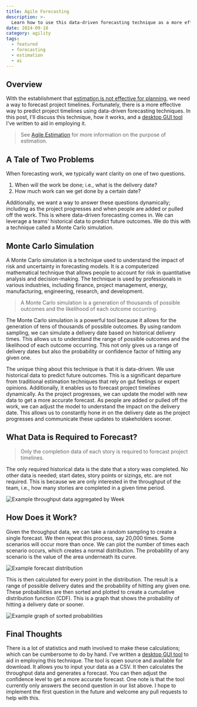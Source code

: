```yaml
---
title: Agile Forecasting
description: >-
  Learn how to use this data-driven forecasting technique as a more effective way to predict project timelines.
date: 2024-09-18
category: agility
tags:
  - featured
  - forecasting
  - estimation
  - ai
---
```


## Overview

With the establishment that [estimation is not effective for planning](/posts/agile-estimation), we need a way to forecast project timelines. Fortunately, there is a more effective way to predict project timelines using data-driven forecasting techniques. In this post, I'll discuss this technique, how it works, and a [desktop GUI tool](https://github.com/andrew-codes/forecast-work-oss?tab=readme-ov-file#how-do-i-get-started) I've written to aid in employing it.

> See [Agile Estimation](/posts/agile-estimation) for more information on the purpose of estimation.

## A Tale of Two Problems

When forecasting work, we typically want clarity on one of two questions.

1. When will the work be done; i.e., what is the delivery date?
2. How much work can we get done by a certain date?

Additionally, we want a way to answer these questions dynamically; including as the project progresses and when people are added or pulled off the work. This is where data-driven forecasting comes in. We can leverage a teams' historical data to predict future outcomes. We do this with a technique called a Monte Carlo simulation.

## Monte Carlo Simulation

A Monte Carlo simulation is a technique used to understand the impact of risk and uncertainty in forecasting models. It is a computerized mathematical technique that allows people to account for risk in quantitative analysis and decision-making. The technique is used by professionals in various industries, including finance, project management, energy, manufacturing, engineering, research, and development.

> A Monte Carlo simulation is a generation of thousands of possible outcomes and the likelihood of each outcome occurring.

The Monte Carlo simulation is a powerful tool because it allows for the generation of tens of thousands of possible outcomes. By using random sampling, we can simulate a delivery date based on historical delivery times. This allows us to understand the range of possible outcomes and the likelihood of each outcome occurring. This not only gives us a range of delivery dates but also the probability or confidence factor of hitting any given one.

The unique thing about this technique is that it is data-driven. We use historical data to predict future outcomes. This is a significant departure from traditional estimation techniques that rely on gut feelings or expert opinions. Additionally, it enables us to forecast project timelines dynamically. As the project progresses, we can update the model with new data to get a more accurate forecast. As people are added or pulled off the work, we can adjust the model to understand the impact on the delivery date. This allows us to constantly hone in on the delivery date as the project progresses and communicate these updates to stakeholders sooner.

## What Data is Required to Forecast?

> Only the completion data of each story is required to forecast project timelines.

The only required historical data is the date that a story was completed. No other data is needed; start dates, story points or sizings, etc. are not required. This is because we are only interested in the throughput of the team, i.e., how many stories are completed in a given time period.

![Example throughput data aggregated by Week](./throughput-by-week.webp)

## How Does it Work?

Given the throughput data, we can take a random sampling to create a single forecast. We then repeat this process, say 20,000 times. Some scenarios will occur more than once. We can plot the number of times each scenario occurs, which creates a normal distribution. The probability of any scenario is the value of the area underneath its curve.

![Example forecast distribution](./forecast-distribution.webp)

This is then calculated for every point in the distribution. The result is a range of possible delivery dates and the probability of hitting any given one. These probabilities are then sorted and plotted to create a cumulative distribution function (CDF). This is a graph that shows the probability of hitting a delivery date or sooner.

![Example graph of sorted probabilities](./sorted-probabilities.webp)

## Final Thoughts

There is a lot of statistics and math involved to make these calculations; which can be cumbersome to do by hand. I've written a [desktop GUI tool](https://github.com/andrew-codes/forecast-work-oss?tab=readme-ov-file#how-do-i-get-started) to aid in employing this technique. The tool is open source and available for download. It allows you to input your data as a CSV. It then calculates the throughput data and generates a forecast. You can then adjust the confidence level to get a more accurate forecast. One note is that the tool currently only answers the second question in our list above. I hope to implement the first question in the future and welcome any pull requests to help with this.
